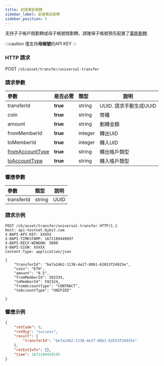 ```yaml
---
title: 創建萬能劃轉
sidebar_label: 創建萬能劃轉
sidebar_position: 5
---
```


支持子子帳戶間劃轉或母子帳號間劃轉。請確保子帳號預先配置了[萬能劃轉](enable-unitransfer-subuid#).

:::caution
僅支持**母帳號**的API KEY
:::

### HTTP 請求
POST `/v5/asset/transfer/universal-transfer`

### 請求參數
| 參數 | 是否必需 | 類型 | 說明|
|:----- |:-------|:-----|------ |
|transferId |**true** |string |UUID. 請求手動生成UUID |
|coin |**true** |string |幣種 |
|amount |**true** |string |劃轉金額 |
|fromMemberId |**true** |integer |轉出UID |
|toMemberId |**true** |integer |轉入UID |
|[fromAccountType](../enum#accounttype) |**true** |string |轉出帳戶類型 |
|[toAccountType](../enum#accounttype) |**true** |string |轉入帳戶類型 |

### 響應參數
| 參數 | 類型 | 說明|
|:----- |:-----|----- |
|transferId |string|UUID |

### 請求示例

<Tabs>
<TabItem value="console" label="Console">

```http
POST /v5/asset/transfer/universal-transfer HTTP/1.1
Host: api-testnet.bybit.com
X-BAPI-API-KEY: XXXXX
X-BAPI-TIMESTAMP: 1672189449697
X-BAPI-RECV-WINDOW: 5000
X-BAPI-SIGN: XXXXX
Content-Type: application/json

{
    "transferId": "be7a2462-1138-4e27-80b1-62653f24925e",
    "coin": "ETH",
    "amount": "0.5",
    "fromMemberId": 592334,
    "toMemberId": 592324,
    "fromAccountType": "CONTRACT",
    "toAccountType": "UNIFIED"

}
```

</TabItem>
</Tabs>

### 響應示例

<Tabs>
<TabItem value="js response" label="Response">

```json
{
    "retCode": 0,
    "retMsg": "success",
    "result": {
        "transferId": "be7a2462-1138-4e27-80b1-62653f24925e"
    },
    "retExtInfo": {},
    "time": 1672189450195
}
```
</TabItem>
</Tabs>